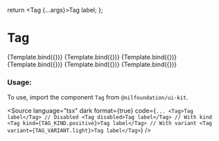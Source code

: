 
<Meta title="Data display/Tag" component={Tag} />

  return <Tag {...args}>Tag label</Tag>;
};

# Tag

<Canvas isColumn>
  <Story name="Primary" args={{ kind: TAG_KIND.primary }}>
    {Template.bind({})}
  </Story>
  <Story name="Positive" args={{ kind: TAG_KIND.positive }}>
    {Template.bind({})}
  </Story>
  <Story name="Warning" args={{ kind: TAG_KIND.warning }}>
    {Template.bind({})}
  </Story>
  <Story name="Negative" args={{ kind: TAG_KIND.negative }}>
    {Template.bind({})}
  </Story>
  <Story name="Disabled" args={{ disabled: true }}>
    {Template.bind({})}
  </Story>
  <Story name="Variant Light" args={{ variant: TAG_VARIANT.light }}>
    {Template.bind({})}
  </Story>
</Canvas>

<ArgsTable of={Tag} />

### Usage:

To use, import the component `Tag` from `@nilfoundation/ui-kit`.

<Source
  language="tsx"
  dark
  format={true}
  code={`
        ...
         <Tag>Tag label</Tag>
        // Disabled
         <Tag disabled>Tag label</Tag>
        // With kind
        <Tag kind={TAG_KIND.positive}>Tag label</Tag>
        // With variant
        <Tag variant={TAG_VARIANT.light}>Tag label</Tag>
  `}
/>
